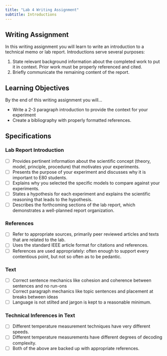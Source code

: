 ```yaml
---
title: "Lab 4 Writing Assignment"
subtitle: Introductions
---
```


## Writing Assignment

In this writing assignment you will learn to write an introduction to a technical memo or lab report.
Introductions serve several purposes:

1. State relevant background information about the completed work to put it in context. Prior work must be properly referenced and cited.
2. Briefly communicate the remaining content of the report.

## Learning Objectives

By the end of this writing assignment you will...

- Write a 2-3 paragraph introduction to provide the context for your experiment
- Create a bibliography with properly formatted references.

<!-- ## Required Resources

- [ ]  -->

## Specifications

### Lab Report Introduction 

- [ ] Provides pertinent information about the scientific concept (theory, model, principle, procedure) that motivates your experiments.
- [ ] Presents the purpose of your experiment and discusses why it is important to E80 students.
- [ ] Explains why you selected the specific models to compare against your experiments.
- [ ] States a hypothesis for each experiment and explains the scientific reasoning that leads to the hypothesis.
- [ ] Describes the forthcoming sections of the lab report, which demonstrates a well-planned report organization.


### References

- [ ]	Refer to appropriate sources, primarily peer reviewed articles and texts that are related to the lab.
- [ ]	Uses the standard IEEE article format for citations and references.
- [ ]	References are used appropriately: often enough to support every contentious point, but not so often as to be pedantic.

### Text

- [ ] Correct sentence mechanics like cohesion and coherence between sentences and no run-ons
- [ ] Correct paragraph mechanics like topic sentences and placement at breaks between ideas
- [ ] Language is not stilted and jargon is kept to a reasonable minimum.

### Technical Inferences in Text

- [ ] Different temperature measurement techniques have very different speeds.
- [ ] Different temperature measurements have different degrees of decoding complexity.
- [ ] Both of the above are backed up with appropriate references.
